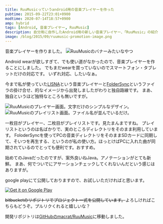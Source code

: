 ```yaml
---
title: RuuMusicっていうandroid用の音楽プレイヤーを作った
pubtime: 2015-09-22T23:01+0900
modtime: 2020-07-14T18:57+0900
amp: hybrid
tags: [Android, 音楽プレイヤー, RuuMusic]
description: 自分用に自作したAndroid用の新しい音楽プレイヤー、「RuuMusic」の紹介です。ファイラのようなUIで音楽を聞ける、シンプルで簡単な音楽プレイヤーです。
image: /blog/2015/09/ruumusic-promotion-image.png
---
```


音楽プレイヤーを作りました。
![RuuMusicのバナーみたいなやつ](/blog/2015/09/ruumusic-promotion-image.png "1230x600")

Android wearが欲しすぎて、でも使い道がなかったので、音楽プレイヤーを作ることにしました。
でもまだwearを買っていないのでスマートフォン・タブレットだけの対応です。
いずれ対応、したいなぁ。

今まで私が使っていた[LISNA](https://play.google.com/store/apps/details?id=org.k52.listen)という音楽プレイヤーと[FolderSync](https://play.google.com/store/apps/details?id=dk.tacit.android.foldersync.full)というファイラの掛け合せ、的なイメージから出発しましたがわりと独自路線です。
まあ、独自というほど独特なところも無いですが。

![RuuMusicのプレイヤー画面。文字だけのシンプルなデザイン。](/blog/2015/09/ruumusic-player.png "288x512")
![RuuMusicのプレイリスト画面。ファイル名が並んでいるだけ。](/blog/2015/09/ruumusic-playlist.png "288x512")

一枚目がプレイヤー、二枚目がプレイリストです。見たまんまですね。
プレイリストというのは名ばかりで、実のところディレクトリをそのまま利用しています。
FoloderSyncを使ってPCの音楽ディレクトリをそのままSDカードに同期して、そいつを再生する、というのが私の使い方。ほっとけばPCに入れた曲が同期されているのでとっても便利です。おすすめ。

始めてのJavaだったのですが、案外良いねJava。アノテーションがとても新鮮。
まあ、何でついでにアサーションチェックしてくれないんだという感じはありますが。

google playにて公開しておりますので、お試しいただければと思います。

[![Get it on Google Play](/blog/2015/09/get-it-on-google-play.png "172x60")](https://play.google.com/store/apps/details?id=jp.blanktar.ruumusic)

~~bitbucketのリポジトリでプロジェクト一式を公開しています。~~よろしければこちらもどうぞ。プルリクくれると嬉しいな？

<PS date="2020-07-14">

開発リポジトリは[GitHubのmacrat/RuuMusic](https://github.com/macrat/RuuMusic)に移動しました。

</PS>
